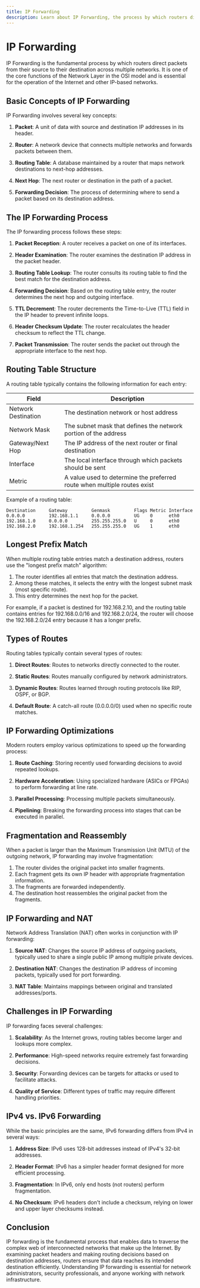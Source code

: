 ```yaml
---
title: IP Forwarding
description: Learn about IP Forwarding, the process by which routers direct packets from source to destination across multiple networks.
---
```


# IP Forwarding

IP Forwarding is the fundamental process by which routers direct packets from their source to their destination across multiple networks. It is one of the core functions of the Network Layer in the OSI model and is essential for the operation of the Internet and other IP-based networks.

## Basic Concepts of IP Forwarding

IP Forwarding involves several key concepts:

1. **Packet**: A unit of data with source and destination IP addresses in its header.

2. **Router**: A network device that connects multiple networks and forwards packets between them.

3. **Routing Table**: A database maintained by a router that maps network destinations to next-hop addresses.

4. **Next Hop**: The next router or destination in the path of a packet.

5. **Forwarding Decision**: The process of determining where to send a packet based on its destination address.

## The IP Forwarding Process

The IP forwarding process follows these steps:

1. **Packet Reception**: A router receives a packet on one of its interfaces.

2. **Header Examination**: The router examines the destination IP address in the packet header.

3. **Routing Table Lookup**: The router consults its routing table to find the best match for the destination address.

4. **Forwarding Decision**: Based on the routing table entry, the router determines the next hop and outgoing interface.

5. **TTL Decrement**: The router decrements the Time-to-Live (TTL) field in the IP header to prevent infinite loops.

6. **Header Checksum Update**: The router recalculates the header checksum to reflect the TTL change.

7. **Packet Transmission**: The router sends the packet out through the appropriate interface to the next hop.

## Routing Table Structure

A routing table typically contains the following information for each entry:

| Field | Description |
|-------|-------------|
| Network Destination | The destination network or host address |
| Network Mask | The subnet mask that defines the network portion of the address |
| Gateway/Next Hop | The IP address of the next router or final destination |
| Interface | The local interface through which packets should be sent |
| Metric | A value used to determine the preferred route when multiple routes exist |

Example of a routing table:

```
Destination     Gateway         Genmask         Flags Metric Interface
0.0.0.0         192.168.1.1     0.0.0.0         UG    0      eth0
192.168.1.0     0.0.0.0         255.255.255.0   U     0      eth0
192.168.2.0     192.168.1.254   255.255.255.0   UG    1      eth0
```

## Longest Prefix Match

When multiple routing table entries match a destination address, routers use the "longest prefix match" algorithm:

1. The router identifies all entries that match the destination address.
2. Among these matches, it selects the entry with the longest subnet mask (most specific route).
3. This entry determines the next hop for the packet.

For example, if a packet is destined for 192.168.2.10, and the routing table contains entries for 192.168.0.0/16 and 192.168.2.0/24, the router will choose the 192.168.2.0/24 entry because it has a longer prefix.

## Types of Routes

Routing tables typically contain several types of routes:

1. **Direct Routes**: Routes to networks directly connected to the router.

2. **Static Routes**: Routes manually configured by network administrators.

3. **Dynamic Routes**: Routes learned through routing protocols like RIP, OSPF, or BGP.

4. **Default Route**: A catch-all route (0.0.0.0/0) used when no specific route matches.

## IP Forwarding Optimizations

Modern routers employ various optimizations to speed up the forwarding process:

1. **Route Caching**: Storing recently used forwarding decisions to avoid repeated lookups.

2. **Hardware Acceleration**: Using specialized hardware (ASICs or FPGAs) to perform forwarding at line rate.

3. **Parallel Processing**: Processing multiple packets simultaneously.

4. **Pipelining**: Breaking the forwarding process into stages that can be executed in parallel.

## Fragmentation and Reassembly

When a packet is larger than the Maximum Transmission Unit (MTU) of the outgoing network, IP forwarding may involve fragmentation:

1. The router divides the original packet into smaller fragments.
2. Each fragment gets its own IP header with appropriate fragmentation information.
3. The fragments are forwarded independently.
4. The destination host reassembles the original packet from the fragments.

## IP Forwarding and NAT

Network Address Translation (NAT) often works in conjunction with IP forwarding:

1. **Source NAT**: Changes the source IP address of outgoing packets, typically used to share a single public IP among multiple private devices.

2. **Destination NAT**: Changes the destination IP address of incoming packets, typically used for port forwarding.

3. **NAT Table**: Maintains mappings between original and translated addresses/ports.

## Challenges in IP Forwarding

IP forwarding faces several challenges:

1. **Scalability**: As the Internet grows, routing tables become larger and lookups more complex.

2. **Performance**: High-speed networks require extremely fast forwarding decisions.

3. **Security**: Forwarding devices can be targets for attacks or used to facilitate attacks.

4. **Quality of Service**: Different types of traffic may require different handling priorities.

## IPv4 vs. IPv6 Forwarding

While the basic principles are the same, IPv6 forwarding differs from IPv4 in several ways:

1. **Address Size**: IPv6 uses 128-bit addresses instead of IPv4's 32-bit addresses.

2. **Header Format**: IPv6 has a simpler header format designed for more efficient processing.

3. **Fragmentation**: In IPv6, only end hosts (not routers) perform fragmentation.

4. **No Checksum**: IPv6 headers don't include a checksum, relying on lower and upper layer checksums instead.

## Conclusion

IP forwarding is the fundamental process that enables data to traverse the complex web of interconnected networks that make up the Internet. By examining packet headers and making routing decisions based on destination addresses, routers ensure that data reaches its intended destination efficiently. Understanding IP forwarding is essential for network administrators, security professionals, and anyone working with network infrastructure.
